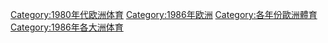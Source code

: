 [[Category:1980年代欧洲体育|Category:1980年代欧洲体育]]
[[Category:1986年欧洲|Category:1986年欧洲]]
[[Category:各年份歐洲體育|Category:各年份歐洲體育]]
[[Category:1986年各大洲体育|Category:1986年各大洲体育]]